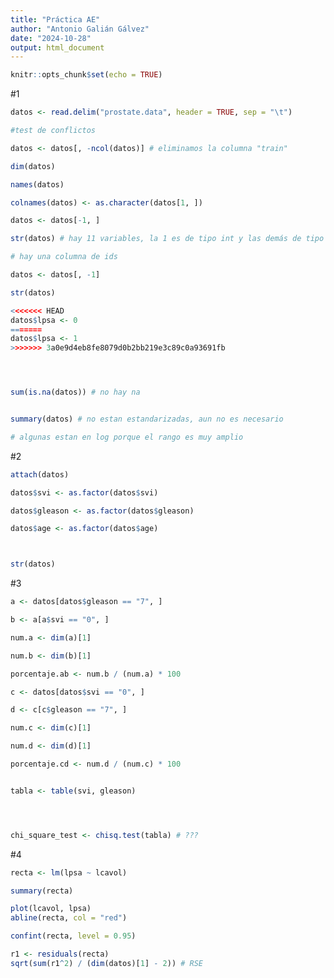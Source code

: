 ```yaml
---
title: "Práctica AE"
author: "Antonio Galián Gálvez"
date: "2024-10-28"
output: html_document
---
```


```r
knitr::opts_chunk$set(echo = TRUE)
```

#1
```r
datos <- read.delim("prostate.data", header = TRUE, sep = "\t")

#test de conflictos

datos <- datos[, -ncol(datos)] # eliminamos la columna "train"

dim(datos)

names(datos)

colnames(datos) <- as.character(datos[1, ])

datos <- datos[-1, ]

str(datos) # hay 11 variables, la 1 es de tipo int y las demás de tipo 'chr'

# hay una columna de ids

datos <- datos[, -1]

str(datos)

<<<<<<< HEAD
datos$lpsa <- 0
=======
datos$lpsa <- 1
>>>>>>> 3a0e9d4eb8fe8079d0b2bb219e3c89c0a93691fb




sum(is.na(datos)) # no hay na


summary(datos) # no estan estandarizadas, aun no es necesario

# algunas estan en log porque el rango es muy amplio
```

#2

```r

attach(datos)

datos$svi <- as.factor(datos$svi)

datos$gleason <- as.factor(datos$gleason)

datos$age <- as.factor(datos$age)



str(datos)
```
#3
```r
a <- datos[datos$gleason == "7", ]

b <- a[a$svi == "0", ]

num.a <- dim(a)[1]

num.b <- dim(b)[1]

porcentaje.ab <- num.b / (num.a) * 100

c <- datos[datos$svi == "0", ]

d <- c[c$gleason == "7", ]

num.c <- dim(c)[1]

num.d <- dim(d)[1]

porcentaje.cd <- num.d / (num.c) * 100


tabla <- table(svi, gleason)




chi_square_test <- chisq.test(tabla) # ???
```

#4

```r
recta <- lm(lpsa ~ lcavol)

summary(recta)

plot(lcavol, lpsa)
abline(recta, col = "red")

confint(recta, level = 0.95)

r1 <- residuals(recta)
sqrt(sum(r1^2) / (dim(datos)[1] - 2)) # RSE
```


